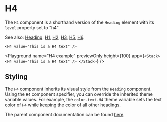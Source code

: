 # H4

The `H4` component is a shorthand version of the `Heading` element with its `level` property set to "h4".

See also: [Heading](./Heading), [H1](./H1), [H2](./H2), [H3](./H3), [H5](./H5), [H6](./H6).

```ueml copy
<H4 value="This is a H4 text" />
```

<Playground
  name="H4 example"
  previewOnly
  height={100}
  app={`
  <Stack>
    <H4 value="This is a H4 text" />
  </Stack>
  `}
/>

## Styling

The `H4` component inherits its visual style from the `Heading` component.
Using the `H4` component specifier, you can override the inherited theme variable values.
For example, the `color-text-H4` theme variable sets the text color of `H4` while keeping the color of all other headings.


The parent component documentation can be found [here](./Heading.mdx).